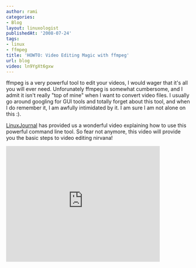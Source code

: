 ```yaml
---
author: rami
categories:
- Blog
layout: linuxologist
publishedAt: '2008-07-24'
tags:
- linux
- ffmpeg
title: 'HOWTO: Video Editing Magic with ffmpeg'
url: blog
video: ln9YgXt6gxw
---
```


ffmpeg is a very powerful tool to edit your videos, I would wager that it's all you will ever need. Unforunately ffmpeg is somewhat cumbersome, and I admit it isn't really "top of mine" when I want to convert video files. I usually go around googling for GUI tools and totally forget about this tool, and when I do remember it, I am awfully intimidated by it. I am sure I am not alone on this :).

[LinuxJournal](http://www.linuxjournal.com/video/linux-howto-video-editing-magic-ffmpeg) has provided us a wonderful video explaining how to use this powerful command line tool. So fear not anymore, this video will provide you the basic steps to video editing nirvana!

<iframe width="420" height="315" src="https://www.youtube.com/embed/ln9YgXt6gxw" frameborder="0" allowfullscreen></iframe>